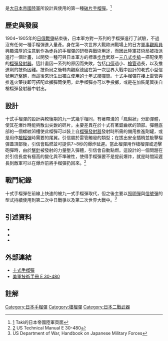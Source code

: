 {{NoteTA
|G1=Military
|G2=長度單位
|G3=Firearms
}}
{{Infobox Weapon
|name= 十式手榴彈
|image= Image:Type 10 grenade drawing.jpg
|image_size= 180px
|caption= 十式手榴彈畫像
|origin= {{flagcountry|Empire of Japan}}
|type= [[手榴彈|手榴彈]]／[[槍榴彈|槍榴彈]]
<!-- Type selection -->
|is_explosive=yes
<!-- Service history -->
|service=1921—1945年
|used_by=[[Image:War_flag_of_the_Imperial_Japanese_Army.svg|22x20px]][[大日本帝國陸軍|大日本帝國陸軍]]<br/>[[Image:Naval_Ensign_of_Japan.svg|22x20px]][[大日本帝國海軍|大日本帝國海軍]]
|wars=[[第二次中日戰爭|第二次中日戰爭]]<br/>[[日蘇國界戰爭|日蘇國界戰爭]]<br/>[[第二次世界大戰|第二次世界大戰]] <br/>[[太平洋戰爭|太平洋戰爭]]<br/>[[日蘇戰爭|日蘇戰爭]]<br/>
<!-- Production history -->
|designer=
|design_date=1914年
|manufacturer=
|production_date=1921年–1945年
|number= 
|variants= 
<!-- General specifications -->
|weight=530公克
|length=12.45公分（4.9英吋）
|part_length= 
<!-- Explosive specifications --> 
|diameter=5.00公分（1.97英吋）
|filling=[[黃色炸藥|黃色炸藥]]
|filling_weight=50公克
|detonation=7—8秒燃燒型引信
|yield=
}}

{{nihongo|'''十式手榴彈'''|十年式手榴弾|日語：じゅうねんしきてりゅうだん}}是[[大日本帝國陸軍|大日本帝國陸軍]]所設計與使用的第一種[[手榴彈#.E6.9D.80.E4.BC.A4.E6.89.8B.E6.A6.B4.E5.BC.B9|破片手榴彈]]。<ref>[http://www3.plala.or.jp/takihome/grenade.htm] {{Wayback|url=http://www3.plala.or.jp/takihome/grenade.htm |date=20180807210156 }} Taki的日本帝國陸軍頁面</ref>

==歷史與發展==

1904~1905年的[[日俄戰爭|日俄戰爭]]結束後，日本軍方對一系列的手榴彈進行了試驗，不過沒有任何一種手榴彈進入量產。身在第一次世界大戰歐洲戰場上的日方[[武官|軍事觀察員]]興趣濃厚的注意到作為[[步兵|步兵]]{{Link-en|機員操作武器|Crew-served weapon|支援武器}}的手榴彈的研發與戰術用途，而因此陸軍技術局被指派進行一個計畫，以開發一種可與日本軍方的標準[[步兵|步兵]]武器－[[三八式步槍|三八式步槍]]－搭配使用的[[榴彈發射器|榴彈發射器]]。這計畫因一系列的原因而失敗，包括[[口徑|口徑]]過小、[[槍管|槍管]]過長，以及推進劑的技術困難。技術局之後轉向觀察德國在第一次世界大戰中設計的老式小型信號用[[迫擊砲|迫擊砲]]，而這後來衍生出獨立使用的[[十年式擲彈筒|十年式擲彈筒]]。十式手榴彈在接上[[雷管|雷管]]與推進火藥後即可搭配此擲彈筒使用。此手榴彈亦可以手投擲，或是在加裝尾翼後自槍榴彈發射器中射出。

==設計==

十式手榴彈的設計與較後期的九一式幾乎相同，有著帶溝的「鳳梨狀」分節彈體，使其在爆炸時能夠散出尖銳的碎片。主要差異在於十式有著鋸齒狀的頂部。彈體底部的一個螺紋凹槽使此榴彈可以裝上自[[榴彈發射器|榴彈發射器]]發射時所需的備用推進劑罐，或是用作[[槍榴彈|槍榴彈]]時需要的尾翼。引信屬於雷管觸發的類型；在拔出安全插梢並敲擊榴彈蓋頂部後，引信會點燃並可提供7~8秒的爆炸延遲。當此榴彈用作槍榴彈或迫擊砲彈時，由於[[撞針|擊針]]被發射的力量壓入彈體，引信會自動點燃。這設計的一個問題在於引信長度有極高的變化與不準確性，使得手榴彈要不是提前爆炸，就是時間延遲長到敵軍可以在爆炸前將手榴彈扔回來。<ref>[http://www.ibiblio.org/hyperwar/Japan/IJA/HB/HB-9.html#III] {{Wayback|url=http://www.ibiblio.org/hyperwar/Japan/IJA/HB/HB-9.html#III |date=20190102013343 }} US Technical Manual E 30-480</ref>

==戰鬥紀錄==

十式手榴彈在前線上快速的被九一式手榴彈取代，但之後主要以[[照明彈|照明彈]]與[[手榴彈#.E7.83.9F.E9.9B.BE.E6.89.8B.E6.A6.B4.E5.BC.B9|信號彈]]的型式持續使用到第二次中日戰爭以及第二次世界大戰中。<ref>US Department of War, Handbook on Japanese Military Forces</ref>

==引述資料==

*{{cite book|author=US Department of War|title=Handbook on Japanese Military Forces, TM-E 30-480 (1945)|publisher= Louisiana State University Press |year=1994 reprint|isbn= 0807120138 }}
*{{cite book|author=Rottman, Gordon L. |title=Japanese Infantryman 1937-1945|publisher=Osprey Publishing |year=2005|isbn= 1841768189}}
*{{cite book|author=Departments of the Army and the Air Force|title=Japanese Explosive Ordnance, TM 9-1985-4|publisher=|year=1953|id= ASIN B000H7NCDS }}

==外部連結==

*[http://www3.plala.or.jp/takihome/grenade.htm#10 十式手榴彈]{{Wayback|url=http://www3.plala.or.jp/takihome/grenade.htm#10 |date=20180807210156 }}
*[http://www.ibiblio.org/hyperwar/Japan/IJA/HB/HB-9.html#III 美軍技術手冊 E 30-480]{{Wayback|url=http://www.ibiblio.org/hyperwar/Japan/IJA/HB/HB-9.html#III |date=20190102013343 }}

==註解==

{{Reflist}}
{{第二次世界大戰日本步兵火器}}

[[Category:日本手榴彈|Category:日本手榴彈]]
[[Category:槍榴彈|Category:槍榴彈]]
[[Category:日本二戰武器|Category:日本二戰武器]]